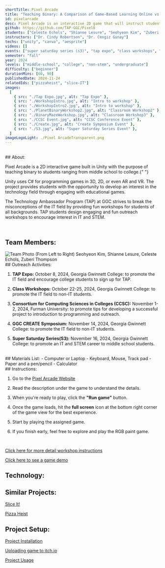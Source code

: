 ```yaml
---
shortTitle: Pixel Arcade
title: "Teaching Binary: A Comparison of Game-Based Learning Online vs In-Person"
id: pixelarcade
desc: Pixel Arcade is an interactive 2D game that will instruct students about the basics of binary. It was built using Unity and C#. Binary is the basis of how computers, photo editing, RGB, audio, and many other technologies work, which is why we wanted to get students familiar with it early on. Participants will play a tutorial and then 3 mini-games.
github: https://github.com/TAP-GGC/Pixel8
students: ["Celeste Echols", "Shianne Lesure", "Seohyeon Kim", "Zuberi Thompson"]
instructors: ["Dr. Cindy Robertson", "Dr. Cengiz Gunay"]
techs: ["unity", "canva", "aesprite"]
videos: []
events: ["super saturday series (s3)", "tap expo", "class workshops", "CCSC", "CREATE"]
semester: "fall"
year: 2024
levels: ["middle-school", "college", "non-stem", "undergraduate"]
difficulty: ["beginner"]
durationMins: [60, 90]
publishedDate: 2024-11-24
relatedIds: ["pizzaheist", "slice-IT"]
images:
  [
    { src: "./Tap Expo.jpg", alt: "Tap Expo" },
    { src: "./WorkshopIntro.jpg", alt: "Intro to workshop" },
    { src: "./WorkshopIntro2.jpg", alt: "Intro to workshop" },
    { src: "./PlanetBinaryWorkshop2.jpg", alt: "Classroom Workshop2" },
    { src: "./BinaryMazeWorkshop.jpg", alt: "Classroom Workshop3" },
    { src: "./CCSC Event.jpg", alt: "CCSC Conference Event" },
    { src: "./Create.jpg", alt: "Create Symposium Event" },
    { src: "./S3.jpg", alt: "Super Saturday Series Event" },
  ]
imageLogoLight: ./Pixel ArcadeTransparent.png
---
```



<br />
## About:

Pixel Arcade is a 2D interactive game built in Unity with the purpose of teaching binary to students ranging from middle school to college.{" "}

Unity uses C# for programming games in 3D, 2D, or even AR and VR. The project provides students with the opportunity
to develop an interest in the technology field through engaging with educational games.

The Technology Ambassador Program (TAP) at GGC strives to break the misconceptions of the IT field by providing fun workshops for students of all backgrounds. TAP students design engaging and fun outreach workshops to encourage interest in IT and STEM.

<br />

## Team Members:

<img src={team.src} alt="Team Photo" />
(From Left to Right) Seohyeon Kim, Shianne Lesure, Celeste Echols, Zuberi Thompson
<br />
## Outreach Activities:

1.  <b>TAP Expo:</b> October 8, 2024, Georgia Gwinnett College: to promote the IT
    field and encourage college students to sign up for TAP.

2.  <b>Class Workshops:</b> October 22-25, 2024, Georgia Gwinnett College: to promote
    the IT field to non-IT students.

3.  <b>Consortium for Computing Sciences in Colleges (CCSC):</b> November 1-2, 2024,
    Furman University: to promote tips for developing a successful project to introduction
    to programming and outreach.

4.  <b>GGC CREATE Symposium:</b> November 14, 2024, Georgia Gwinnett College: to
    promote the IT field to non-IT students.
5.  <b>Super Saturday Series(S3):</b> November 16, 2024, Georgia Gwinnett College:
    to promote an IT and STEM career to middle school students.

<br />
## Materials List:
- Computer or Laptop
- Keyboard, Mouse, Track pad
- Paper and a pen/pencil
- Calculator

<br />
## Instructions:

1. Go to the [Pixel Arcade Website](https://slesure.itch.io/pixel-arcade)

2. Read the description under the game to understand the details.​

3. When you're ready to play, click the <b>"Run game"</b> button.​

4. Once the game loads, hit the <b>full screen</b> icon at the bottom right corner of the game view for the best experience.​

5. Start by playing the assigned game.​

6. If you finish early, feel free to explore and play the RGB paint game.

<br/>

[Click here for more detail workshop instructions](https://github.com/TAP-GGC/Pixel8/blob/main/documents/tutorial%20materials/Workshop%20Instructions.pdf)

[Click here to see a game demo](https://github.com/TAP-GGC/Pixel8?tab=readme-ov-file#game-demo)
<br />

## Technology:
<div class='gallery-list'>
<Logo src= {unity.src} alt="Unity" link="https://unity.com/"/>
<Logo src= {canva.src} alt="Canva" link="https://www.canva.com/"/>
<Logo src= {aesprite.src} alt="Aesprite" link="https://www.aseprite.org/"/>
</div>

## Similar Projects:

[Slice It!](https://tapggc.org/projects/2022/fall/slice-IT/)

[Pizza Heist](https://tapggc.org/projects/2024/fall/pizzaheist/)

## Project Setup:

[Project Installation](https://youtu.be/DCd296jpmJo)

[Uploading game to itch.io](https://www.youtube.com/watch?v=skBEu32hGTg)

[Project Usage](https://github.com/TAP-GGC/Pixel8?tab=readme-ov-file#project-usage)
